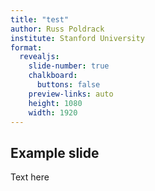 ```yaml
---
title: "test" 
author: Russ Poldrack
institute: Stanford University
format:
  revealjs: 
    slide-number: true
    chalkboard: 
      buttons: false
    preview-links: auto
    height: 1080
    width: 1920
---
```


## Example slide

Text here
